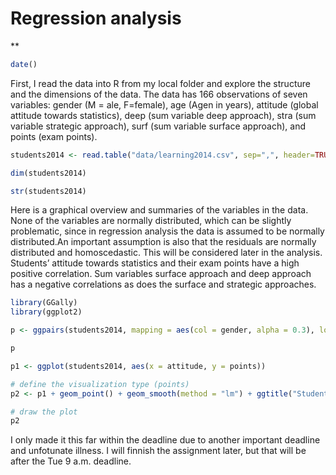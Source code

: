# Regression analysis

**
```r
date()
```


First, I read the data into R from my local folder and explore the structure and the dimensions of the data. The data has 166 observations of seven variables: gender (M = ale, F=female), age (Agen in years), attitude (global attitude towards statistics), deep (sum variable deep approach), stra (sum variable strategic approach), surf (sum variable surface approach), and points (exam points).

```r

students2014 <- read.table("data/learning2014.csv", sep=",", header=TRUE)

dim(students2014)

str(students2014)


```
Here is a graphical overview and summaries of the variables in the data. None of the variables are normally distributed, which can be slightly problematic, since in regression analysis the data is assumed to be normally distributed.An important assumption is also that the residuals are normally distributed and homoscedastic. This will be considered later in the analysis.  
Students' attitude towards statistics and their exam points have a high positive correlation. Sum variables surface approach and deep approach has a negative correlations as does the surface and strategic approaches.
```r

library(GGally)
library(ggplot2)

p <- ggpairs(students2014, mapping = aes(col = gender, alpha = 0.3), lower = list(combo = wrap("facethist", bins = 20)))

p


```


```r

p1 <- ggplot(students2014, aes(x = attitude, y = points))

# define the visualization type (points)
p2 <- p1 + geom_point() + geom_smooth(method = "lm") + ggtitle("Student's attitude versus exam points")

# draw the plot
p2


```
I only made it this far within the deadline due to another important deadline and unfotunate illness. I will finnish the assignment later, but that will be after the Tue 9 a.m. deadline.